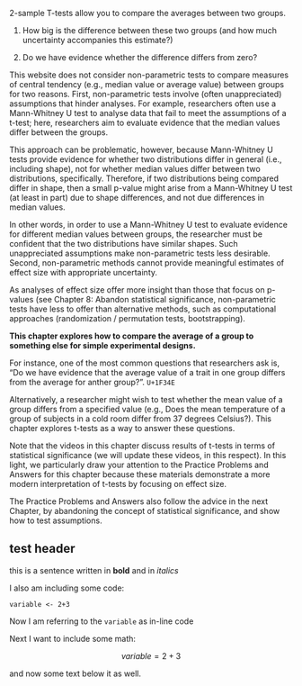 2-sample T-tests allow you to compare the averages between two groups.

1. How big is the difference between these two groups
(and how much uncertainty accompanies this estimate?)

2. Do we have evidence whether the difference differs from zero?


<!--chapter:end:Chapter_7_2_sample_T_Tests_1.Rmd-->

This website does not consider non-parametric tests to compare measures of central tendency (e.g., median value or average value) between groups for two reasons.  First, non-parametric tests involve (often unappreciated) assumptions that hinder analyses.  For example, researchers often use a Mann-Whitney U test to analyse data that fail to meet the assumptions of a t-test; here, researchers aim to evaluate evidence that the median values differ between the groups. 

This approach can be problematic, however, because Mann-Whitney U tests provide evidence for whether two distributions differ in general (i.e., including shape), not for whether median values differ between two distributions, specifically.  Therefore, if two distributions being compared differ in shape, then a small p-value might arise from a Mann-Whitney U test (at least in part) due to shape differences, and not due differences in median values. 

In other words, in order to use a Mann-Whitney U test to evaluate evidence for different median values between groups, the researcher must be confident that the two distributions have similar shapes.  Such unappreciated assumptions make non-parametric tests less desirable.  Second, non-parametric methods cannot provide meaningful estimates of effect size with appropriate uncertainty. 

As analyses of effect size offer more insight than those that focus on p-values (see Chapter 8: Abandon statistical significance, non-parametric tests have less to offer than alternative methods, such as computational approaches (randomization / permutation tests, bootstrapping).

<!--chapter:end:Chapter_7_introduction_Note.Rmd-->

**This chapter explores how to compare the average of a group to something else for simple experimental designs.** 

For instance, one of the most common questions that researchers ask is, “Do we have evidence that the average value of a trait in one group differs from the average for anther group?”. `U+1F34E`

Alternatively, a researcher might wish to test whether the mean value of a group differs from a specified value (e.g., Does the mean temperature of a group of subjects in a cold room differ from 37 degrees Celsius?).  This chapter explores t-tests as a way to answer these questions.

Note that the videos in this chapter discuss results of t-tests in terms of statistical significance (we will update these videos, in this respect).  In this light, we particularly draw your attention to the Practice Problems and Answers for this chapter because these materials demonstrate a more modern interpretation of t-tests by focusing on effect size. 

The Practice Problems and Answers also follow the advice in the next Chapter, by abandoning the concept of statistical significance, and show how to test assumptions.

<!--chapter:end:Chapter_7_introduction.Rmd-->

## test header

this is a sentence written in **bold** and in _italics_

I also am including some code:

````
variable <- 2+3
````

Now I am referring to the `variable` as in-line code

Next I want to include some math:

$$variable = 2+3$$

and now some text below it as well.


<!--chapter:end:R_markdown_test_wo_header.Rmd-->

